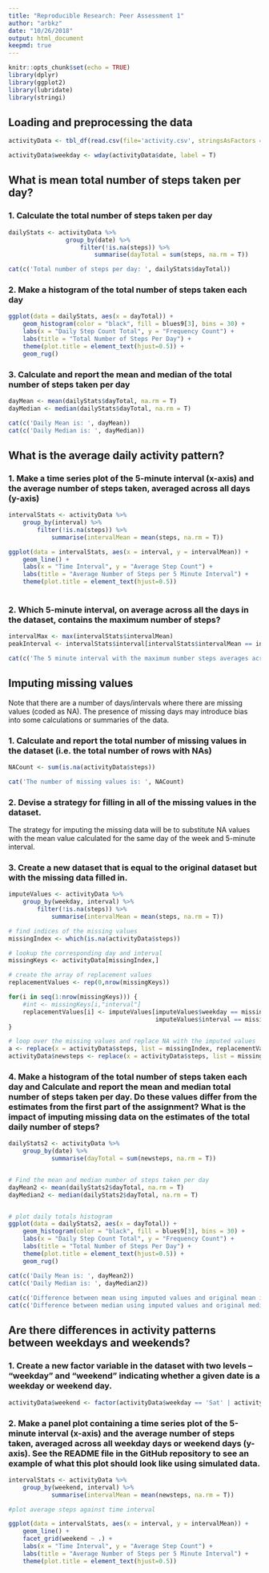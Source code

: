 ```yaml
---
title: "Reproducible Research: Peer Assessment 1"
author: "arbkz"
date: "10/26/2018"
output: html_document
keepmd: true
---
```


```r

knitr::opts_chunk$set(echo = TRUE)
library(dplyr)
library(ggplot2)
library(lubridate)
library(stringi)

```

## Loading and preprocessing the data

```r

activityData <- tbl_df(read.csv(file='activity.csv', stringsAsFactors = F))

activityData$weekday <- wday(activityData$date, label = T)


```

## What is mean total number of steps taken per day?

### 1. Calculate the total number of steps taken per day

```r

dailyStats <- activityData %>% 
                group_by(date) %>%
                    filter(!is.na(steps)) %>%
                        summarise(dayTotal = sum(steps, na.rm = T))

cat(c('Total number of steps per day: ', dailyStats$dayTotal))

```

### 2. Make a histogram of the total number of steps taken each day
```r

ggplot(data = dailyStats, aes(x = dayTotal)) + 
    geom_histogram(color = "black", fill = blues9[3], bins = 30) + 
    labs(x = "Daily Step Count Total", y = "Frequency Count") +
    labs(title = "Total Number of Steps Per Day") +
    theme(plot.title = element_text(hjust=0.5)) +
    geom_rug() 

```

### 3. Calculate and report the mean and median of the total number of steps taken per day

```r

dayMean <- mean(dailyStats$dayTotal, na.rm = T)
dayMedian <- median(dailyStats$dayTotal, na.rm = T)

cat(c('Daily Mean is: ', dayMean))  
cat(c('Daily Median is: ', dayMedian))

```



## What is the average daily activity pattern?

### 1. Make a time series plot of the 5-minute interval (x-axis) and the average number of steps taken, averaged across all days (y-axis)  

``` r

intervalStats <- activityData %>% 
    group_by(interval) %>%
        filter(!is.na(steps)) %>%
            summarise(intervalMean = mean(steps, na.rm = T))

ggplot(data = intervalStats, aes(x = interval, y = intervalMean)) + 
    geom_line() +
    labs(x = "Time Interval", y = "Average Step Count") +
    labs(title = "Average Number of Steps per 5 Minute Interval") +
    theme(plot.title = element_text(hjust=0.5)) 
        
```

### 2. Which 5-minute interval, on average across all the days in the dataset, contains the maximum number of steps?  

``` r

intervalMax <- max(intervalStats$intervalMean)
peakInterval <- intervalStats$interval[intervalStats$intervalMean == intervalMax]

cat(c('The 5 minute interval with the maximum number steps averages across all days in the dataset is :', peakInterval))
```

 

## Imputing missing values

Note that there are a number of days/intervals where there are missing values (coded as NA). The presence of missing days may introduce bias into some calculations or summaries of the data.

### 1. Calculate and report the total number of missing values in the dataset (i.e. the total number of rows with NAs)

``` r

NACount <- sum(is.na(activityData$steps))

cat('The number of missing values is: ', NACount)
```



### 2. Devise a strategy for filling in all of the missing values in the dataset. 

The strategy for imputing the missing data will be to substitute NA values with the mean value calculated for the same day of the week and 5-minute interval.

### 3. Create a new dataset that is equal to the original dataset but with the missing data filled in.

``` r

imputeValues <- activityData %>% 
    group_by(weekday, interval) %>%
        filter(!is.na(steps)) %>%
            summarise(intervalMean = mean(steps, na.rm = T))

# find indices of the missing values
missingIndex <- which(is.na(activityData$steps))

# lookup the corresponding day and interval
missingKeys <- activityData[missingIndex,]

# create the array of replacement values
replacementValues <- rep(0,nrow(missingKeys))

for(i in seq(1:nrow(missingKeys))) {
    #int <- missingKeys[i,"interval"]
    replacementValues[i] <- imputeValues[imputeValues$weekday == missingKeys[i,"weekday"]$weekday & 
                                         imputeValues$interval == missingKeys[i,"interval"]$interval, ]$intervalMean
}

# loop over the missing values and replace NA with the imputed values
a <- replace(x = activityData$steps, list = missingIndex, replacementValues)
activityData$newsteps <- replace(x = activityData$steps, list = missingIndex, as.integer(replacementValues))


```

### 4. Make a histogram of the total number of steps taken each day and Calculate and report the mean and median total number of steps taken per day. Do these values differ from the estimates from the first part of the assignment? What is the impact of imputing missing data on the estimates of the total daily number of steps?

``` r

dailyStats2 <- activityData %>% 
    group_by(date) %>%
            summarise(dayTotal = sum(newsteps, na.rm = T))


# Find the mean and median number of steps taken per day
dayMean2 <- mean(dailyStats2$dayTotal, na.rm = T)
dayMedian2 <- median(dailyStats2$dayTotal, na.rm = T)


# plot daily totals histogram 
ggplot(data = dailyStats2, aes(x = dayTotal)) + 
    geom_histogram(color = "black", fill = blues9[3], bins = 30) + 
    labs(x = "Daily Step Count Total", y = "Frequency Count") +
    labs(title = "Total Number of Steps Per Day") +
    theme(plot.title = element_text(hjust=0.5)) +
    geom_rug() 

cat(c('Daily Mean is: ', dayMean2)) 
cat(c('Daily Median is: ', dayMedian2))
    
cat(c('Difference between mean using imputed values and original mean is: ', dayMean2 - dayMean))
cat(c('Difference between median using imputed values and original median is: ', dayMedian2 - dayMedian))

```

   

## Are there differences in activity patterns between weekdays and weekends?

### 1. Create a new factor variable in the dataset with two levels – “weekday” and “weekend” indicating whether a given date is a weekday or weekend day.


``` r

activityData$weekend <- factor(activityData$weekday == 'Sat' | activityData$weekday == 'Sun', labels = c('weekday','weekend'))

```

### 2. Make a panel plot containing a time series plot  of the 5-minute interval (x-axis) and the average number of steps taken, averaged across all weekday days or weekend days (y-axis). See the README file in the GitHub repository to see an example of what this plot should look like using simulated data.

``` r
intervalStats <- activityData %>% 
    group_by(weekend, interval) %>%
            summarise(intervalMean = mean(newsteps, na.rm = T))

#plot average steps against time interval

ggplot(data = intervalStats, aes(x = interval, y = intervalMean)) + 
    geom_line() +
    facet_grid(weekend ~ .) +
    labs(x = "Time Interval", y = "Average Step Count") +
    labs(title = "Average Number of Steps per 5 Minute Interval") +
    theme(plot.title = element_text(hjust=0.5)) 


```
